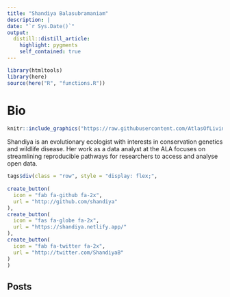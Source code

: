 ```yaml
---
title: "Shandiya Balasubramaniam"
description: |
date: "`r Sys.Date()`"
output: 
  distill::distill_article:
    highlight: pygments
    self_contained: true
---
```

```r
library(htmltools)
library(here)
source(here("R", "functions.R"))
```
# Bio
:::float-image
```r
knitr::include_graphics("https://raw.githubusercontent.com/AtlasOfLivingAustralia/ala-labs/main/images/people/shandiya.jpg")
```
Shandiya is an evolutionary ecologist with interests in conservation genetics and wildlife disease. Her work as a data analyst at the ALA focuses on streamlining reproducible pathways for researchers to access and analyse open data. 
```r
tags$div(class = "row", style = "display: flex;",
         
create_button(
  icon = "fab fa-github fa-2x",
  url = "http://github.com/shandiya"
),
create_button(
  icon = "fas fa-globe fa-2x",
  url = "https://shandiya.netlify.app/"
),
create_button(
  icon = "fab fa-twitter fa-2x",
  url = "http://twitter.com/ShandiyaB"
)
)
```
:::
<h2>Posts</h2>

